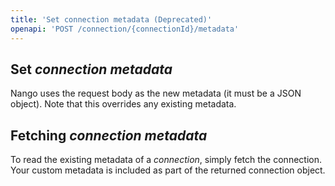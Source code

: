 ```yaml
---
title: 'Set connection metadata (Deprecated)'
openapi: 'POST /connection/{connectionId}/metadata'
---
```


## Set _connection metadata_

Nango uses the request body as the new metadata (it must be a JSON object). Note that this overrides any existing metadata.

## Fetching _connection metadata_

To read the existing metadata of a _connection_, simply fetch the connection. Your custom metadata is included as part of the returned connection object.
